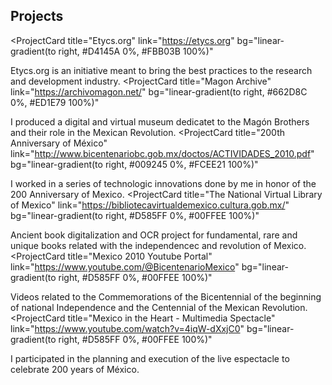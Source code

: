 ## Projects

<ProjectCard
  title="Etycs.org"
  link="https://etycs.org"
  bg="linear-gradient(to right, #D4145A 0%, #FBB03B 100%)"
>
  Etycs.org is an initiative meant to bring the best practices to the research and development industry.
</ProjectCard>
<ProjectCard
  title="Magon Archive"
  link="https://archivomagon.net/"
  bg="linear-gradient(to right, #662D8C 0%, #ED1E79 100%)"
>
 I produced a digital and virtual museum dedicatet to the Magón Brothers and their role in the Mexican Revolution.
</ProjectCard>
<ProjectCard
  title="200th Anniversary of México"
  link="http://www.bicentenariobc.gob.mx/doctos/ACTIVIDADES_2010.pdf"
  bg="linear-gradient(to right, #009245 0%, #FCEE21 100%)"
>
  I worked in a series of technologic innovations done by me in honor of the 200 Anniversary of Mexico.
</ProjectCard>
<ProjectCard
  title="The National Virtual Library of Mexico"
  link="https://bibliotecavirtualdemexico.cultura.gob.mx/"
  bg="linear-gradient(to right, #D585FF 0%, #00FFEE 100%)"
>
  Ancient book digitalization and OCR project for fundamental, rare and unique books related with the independencec and revolution of Mexico.
</ProjectCard>
<ProjectCard
  title="Mexico 2010 Youtube Portal"
  link="https://www.youtube.com/@BicentenarioMexico"
  bg="linear-gradient(to right, #D585FF 0%, #00FFEE 100%)"
>
Videos related to the Commemorations of the Bicentennial of the beginning of national Independence and the Centennial of the Mexican Revolution. 
</ProjectCard>
<ProjectCard
  title="Mexico in the Heart - Multimedia Spectacle"
  link="https://www.youtube.com/watch?v=4iqW-dXxjC0"
  bg="linear-gradient(to right, #D585FF 0%, #00FFEE 100%)"
>
I participated in the planning and execution of the live espectacle to celebrate 200 years of México.
</ProjectCard>

